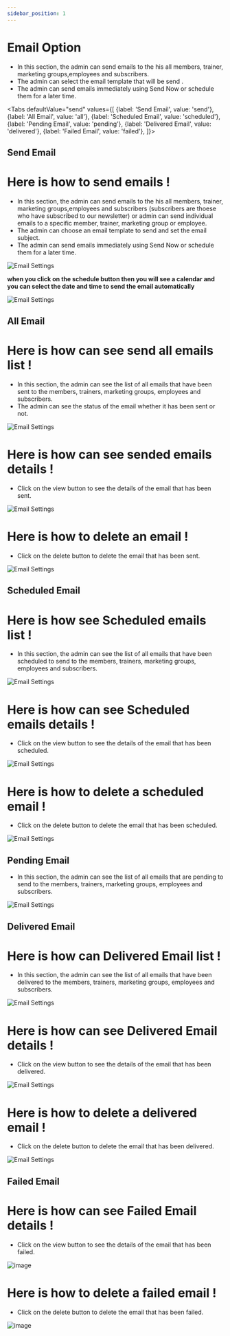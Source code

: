 ```yaml
---
sidebar_position: 1
---
```


# Email Option  

- In this section, the admin can send emails to the his all members, trainer, marketing groups,employees and subscribers.
- The admin can select the email template that will be send .
- The admin can send emails immediately using Send Now or schedule them for a later time.


<Tabs defaultValue="send" values={[
  {label: 'Send Email', value: 'send'},
  {label: 'All Email', value: 'all'},
  {label: 'Scheduled Email', value: 'scheduled'},
  {label: 'Pending Email', value: 'pending'},
  {label: 'Delivered Email', value: 'delivered'},
  {label: 'Failed Email', value: 'failed'},
]}>

<TabItem value="send">

## Send Email


# Here is how to send emails !

- In this section, the admin can send emails to the his all members, trainer, marketing groups,employees and subscribers (subscribers are thoese who have subscribed to our newsletter) or admin can send individual emails to a specific member, trainer, marketing group or employee.
- The admin can choose an email template to send and set the email subject.
- The admin can send emails immediately using Send Now or schedule them for a later time.

![Email Settings](./img/11.png)

**when you click on the schedule button then you will see a calendar and you can select the date and time to send the email automatically**

![Email Settings](./img/12.png)

</TabItem>


<TabItem value="all">

## All Email

# Here is how can see send all emails list !
- In this section, the admin can see the list of all emails that have been sent to the members, trainers, marketing groups, employees and subscribers.
- The admin can see the status of the email whether it has been sent or not.

![Email Settings](./img/13.png)

# Here is how can see sended emails details !
- Click on the view button to see the details of the email that has been sent.

![Email Settings](./img/14.png)

# Here is how to delete an email !

- Click on the delete button to delete the email that has been sent.

![Email Settings](./img/15.png)

</TabItem>

<TabItem value="scheduled">

## Scheduled Email


# Here is how see Scheduled emails list !
- In this section, the admin can see the list of all emails that have been scheduled to send to the members, trainers, marketing groups, employees and subscribers.

![Email Settings](./img/16.png)

# Here is how can see Scheduled emails details !
- Click on the view button to see the details of the email that has been scheduled.

![Email Settings](./img/17.png)

# Here is how to delete a scheduled email !
- Click on the delete button to delete the email that has been scheduled.

![Email Settings](./img/18.png)

</TabItem>

<TabItem value="pending">

## Pending Email


- In this section, the admin can see the list of all emails that are pending to send to the members, trainers, marketing groups, employees and subscribers.

![Email Settings](./img/19.png)

</TabItem>

<TabItem value="delivered">

## Delivered Email


# Here is how can Delivered Email list !

- In this section, the admin can see the list of all emails that have been delivered to the members, trainers, marketing groups, employees and subscribers.

![Email Settings](./img/20.png)

# Here is how can see Delivered Email details !

- Click on the view button to see the details of the email that has been delivered.

![Email Settings](./img/21.png)

# Here is how to delete a delivered email !

- Click on the delete button to delete the email that has been delivered.

![Email Settings](./img/22.png)

</TabItem>

<TabItem value="failed">

## Failed Email


# Here is how can see Failed Email details !

- Click on the view button to see the details of the email that has been failed.

![image](./img/23.png)

# Here is how to delete a failed email !

- Click on the delete button to delete the email that has been failed.


![image](./img/24.png)

</TabItem>

</Tabs>